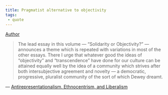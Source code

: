```yaml
---
title: Pragmatist alternative to objectivity
tags:
 - quote
---
```


[Author](/docs/phil/Richard Rorty.html)


> The lead essay in this volume — "Solidarity or Objectivity?" — announces a theme which is repeated with variations in most of the other essays. There I urge that whatever good the ideas of "objectivity" and "transcendence" have done for our culture can be attained equally well by the idea of a community which strives after both intersubjective agreement and novelty — a democratic, progressive, pluralist community of the sort of which Dewey dreamt.

— [Antirepresentationalism, Ethnocentrism, and Liberalism](/docs/phil/Antirepresentationalism, Ethnocentrism, and Liberalism.html)